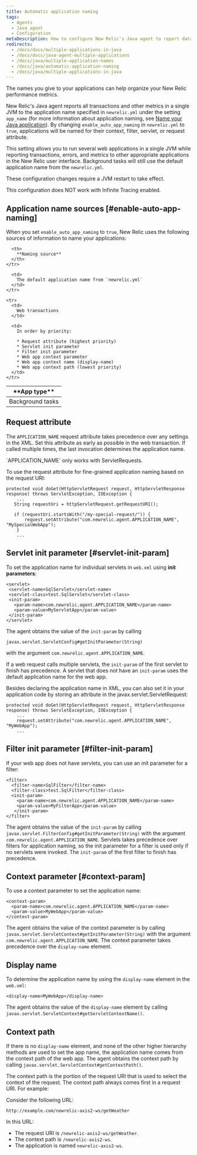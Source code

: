 ```yaml
---
title: Automatic application naming
tags:
  - Agents
  - Java agent
  - Configuration
metaDescription: How to configure New Relic's Java agent to report data for individual web apps to their own application in New Relic APM.
redirects:
  - /docs/docs/multiple-applications-in-java
  - /docs/docs/java-agent-multiple-applications
  - /docs/java/multiple-application-names
  - /docs/java/automatic-application-naming
  - /docs/java/multiple-applications-in-java
---
```


The names you give to your applications can help organize your New Relic performance metrics.

New Relic's Java agent reports all transactions and other metrics in a single JVM to the application name specified in `newrelic.yml` under the setting `app_name` (for more information about application naming, see [Name your Java application](/docs/agents/java-agent/configuration/name-your-java-application)). By changing `enable_auto_app_naming` in `newrelic.yml` to `true`, applications will be named for their context, filter, servlet, or request attribute.

This setting allows you to run several web applications in a single JVM while reporting transactions, errors, and metrics to other appropriate applications in the New Relic user interface. Background tasks will still use the default application name from the `newrelic.yml`.

<Callout variant="important">
  These configuration changes require a JVM restart to take effect.

  This configuration does NOT work with Infinite Tracing enabled.
</Callout>

## Application name sources [#enable-auto-app-naming]

When you set `enable_auto_app_naming` to `true`, New Relic uses the following sources of information to name your applications:

<table>
  <thead>
    <tr>
      <th width={150}>
        **App type**
      </th>

      <th>
        **Naming source**
      </th>
    </tr>
  </thead>

  <tbody>
    <tr>
      <td>
        Background tasks
      </td>

      <td>
        The default application name from `newrelic.yml`
      </td>
    </tr>

    <tr>
      <td>
        Web transactions
      </td>

      <td>
        In order by priority:

        * Request attribute (highest priority)
        * Servlet init parameter
        * Filter init parameter
        * Web app context parameter
        * Web app context name (display-name)
        * Web app context path (lowest priority)
      </td>
    </tr>
  </tbody>
</table>

## Request attribute

The `APPLICATION_NAME` request attribute takes precedence over any settings in the XML. Set this attribute as early as possible in the web transaction. If called multiple times, the last invocation determines the application name.

<Callout variant="tip">
  `APPLICATION_NAME` only works with ServletRequests.
</Callout>

To use the request attribute for fine-grained application naming based on the request URI:

```
protected void doGet(HttpServletRequest request, HttpServletResponse response) throws ServletException, IOException {
    ...
   String requestUri = httpServletRequest.getRequestURI();

   if (requestUri.startsWith("/my-special-request/")) {
       request.setAttribute("com.newrelic.agent.APPLICATION_NAME", "MySpecialWebApp");
    }
    ...
```

## Servlet init parameter [#servlet-init-param]

To set the application name for individual servlets in `web.xml` using **init parameters**:

```
<servlet>
 <servlet-name>SqlServlet</servlet-name>
 <servlet-class>test.SqlServlet</servlet-class>
 <init-param>
   <param-name>com.newrelic.agent.APPLICATION_NAME</param-name>
   <param-value>MyServletApp</param-value>
 </init-param>
</servlet>
```

The agent obtains the value of the `init-param` by calling

```
javax.servlet.ServletConfig#getInitParameter(String)
```

with the argument `com.newrelic.agent.APPLICATION_NAME`.

If a web request calls multiple servlets, the `init-param` of the first servlet to finish has precedence. A servlet that does not have an `init-param` uses the default application name for the web app.

Besides declaring the application name in XML, you can also set it in your application code by storing an attribute in the javax.servlet.ServletRequest:

```
protected void doGet(HttpServletRequest request, HttpServletResponse response) throws ServletException, IOException {
    ...
    request.setAttribute("com.newrelic.agent.APPLICATION_NAME", "MyWebApp");
    ...
```

## Filter init parameter [#filter-init-param]

If your web app does not have servlets, you can use an init parameter for a filter:

```
<filter>
  <filter-name>SqlFilter</filter-name>
  <filter-class>test.SqlFilter</filter-class>
  <init-param>
    <param-name>com.newrelic.agent.APPLICATION_NAME</param-name>
    <param-value>MyFilterApp</param-value>
   </init-param>
</filter>
```

The agent obtains the value of the `init-param` by calling `javax.servlet.FilterConfig#getInitParameter(String)` with the argument `com.newrelic.agent.APPLICATION_NAME`. Servlets takes precedence over filters for application naming, so the init parameter for a filter is used only if no servlets were invoked. The `init-param` of the first filter to finish has precedence.

## Context parameter [#context-param]

To use a context parameter to set the application name:

```
<context-param>
  <param-name>com.newrelic.agent.APPLICATION_NAME</param-name>
  <param-value>MyWebApp</param-value>
</context-param>
```

The agent obtains the value of the context parameter is by calling `javax.servlet.ServletContext#getInitParameter(String)` with the argument `com.newrelic.agent.APPLICATION_NAME`. The context parameter takes precedence over the `display-name` element.

## Display name

To determine the application name by using the `display-name` element in the `web.xml`:

```
<display-name>MyWebApp</display-name>
```

The agent obtains the value of the `display-name` element by calling `javax.servlet.ServletContext#getServletContextName()`.

## Context path

If there is no `display-name` element, and none of the other higher hierarchy methods are used to set the app name, the application name comes from the context path of the web app. The agent obtains the context path by calling `javax.servlet.ServletContext#getContextPath()`.

The context path is the portion of the request URI that is used to select the context of the request. The context path always comes first in a request URI. For example:

Consider the following URL:

```
http://example.com/newrelic-axis2-ws/getWeather
```

In this URL:

* The request URI is `/newrelic-axis2-ws/getWeather`.
* The context path is `/newrelic-axis2-ws`.
* The application is named `newrelic-axis2-ws`.
